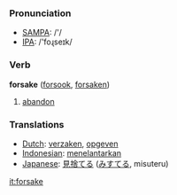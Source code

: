 === Pronunciation ===
*[[w:SAMPA|SAMPA]]: /'/
*[[w:IPA|IPA]]: /'foɻseɪk/

=== Verb ===

'''forsake''' ([[forsook]], [[forsaken]])

# [[abandon]]

=== Translations ===
*[[Dutch]]: [[verzaken]], [[opgeven]]
*[[Indonesian]]: [[telantar|menelantarkan]]
*[[Japanese]]: [[見捨てる]] ([[みすてる]], misuteru)

[[it:forsake]]